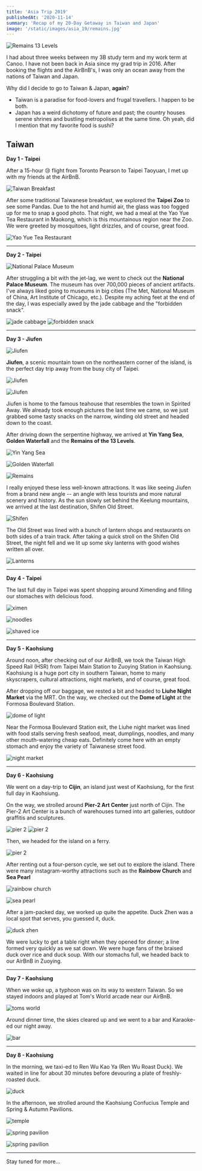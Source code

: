 ```yaml
---
title: 'Asia Trip 2019'
publishedAt: '2020-11-14'
summary: 'Recap of my 20-Day Getaway in Taiwan and Japan'
image: '/static/images/asia_19/remains.jpg'
---
```


![Remains 13 Levels](/static/images/asia_19/remains.jpg)

I had about three weeks between my 3B study term and my work term at Canoo. I have not been back in Asia since my grad trip in 2016. After booking the flights and the AirBnB's, I was only an ocean away from the nations of Taiwan and Japan.

Why did I decide to go to Taiwan & Japan, **again**?

- Taiwan is a paradise for food-lovers and frugal travellers. I happen to be both.
- Japan has a weird dichotomy of future and past; the country houses serene shrines and bustling metropolises at the same time. Oh yeah, did I mention that my favorite food is sushi?

## Taiwan

**Day 1 - Taipei**

After a 15-hour 😢 flight from Toronto Pearson to Taipei Taoyuan, I met up with my friends at the AirBnB.

![Taiwan Breakfast](/static/images/asia_19/food_5.jpg)

After some traditional Taiwanese breakfast, we explored the **Taipei Zoo** to see some Pandas. Due to the hot and humid air, the glass was too fogged up for me to snap a good photo. That night, we had a meal at the Yao Yue Tea Restaurant in Maokong, which is this mountainous region near the Zoo. We were greeted by mosquitoes, light drizzles, and of course, great food.

![Yao Yue Tea Restaurant](/static/images/asia_19/yaoyue.jpg)

---

**Day 2 - Taipei**

![National Palace Museum](/static/images/asia_19/museum.jpg)

After struggling a bit with the jet-lag, we went to check out the **National Palace Museum**. The museum has over 700,000 pieces of ancient artifacts. I've always liked going to museums in big cities (The Met, National Museum of China, Art Institute of Chicago, etc.). Despite my aching feet at the end of the day, I was especially awed by the jade cabbage and the "forbidden snack".
<div style={{display: 'flex', justifyContent: 'space-evenly', flexWrap: 'wrap' }}>
<img style={{ width: '40%' }} src="/static/images/asia_19/cabbage.jpg" alt="jade cabbage" />
<img style={{ width: '40%' }} src="/static/images/asia_19/forbidden_snack.jpg" alt="forbidden snack" />
</div>


---

**Day 3 - Jiufen**

![Jiufen](/static/images/asia_19/jiufen_1.jpg)

**Jiufen**, a scenic mountain town on the northeastern corner of the island, is the perfect day trip away from the busy city of Taipei. 

![Jiufen](/static/images/asia_19/jiufen_2.jpg)

![Jiufen](/static/images/asia_19/jiufen_3.jpg)

Jiufen is home to the famous teahouse that resembles the town in Spirited Away. We already took enough pictures the last time we came, so we just grabbed some tasty snacks on the narrow, winding old street and headed down to the coast.

After driving down the serpentine highway, we arrived at **Yin Yang Sea**, **Golden Waterfall** and the **Remains of the 13 Levels**.

![Yin Yang Sea](/static/images/asia_19/yinyang_sea.jpg)

![Golden Waterfall](/static/images/asia_19/golden_waterfall.jpg)

![Remains](/static/images/asia_19/remains.jpg)

I really enjoyed these less well-known attractions. It was like seeing Jiufen from a brand new angle -- an angle with less tourists and more natural scenery and history. As the sun slowly set behind the Keelung mountains, we arrived at the last destination, Shifen Old Street.

![Shifen](/static/images/asia_19/old_street_cat.jpg)

The Old Street was lined with a bunch of lantern shops and restaurants on both sides of a train track. After taking a quick stroll on the Shifen Old Street, the night fell and we lit up some sky lanterns with good wishes written all over. 

![Lanterns](/static/images/asia_19/lantern.jpg)

---

**Day 4 - Taipei**

The last full day in Taipei was spent shopping around Ximending and filling our stomaches with delicious food.

![ximen](/static/images/asia_19/ximen.jpg)

![noodles](/static/images/asia_19/food_4.jpg)

![shaved ice](/static/images/asia_19/food_3.jpg)

---

**Day 5 - Kaohsiung**

Around noon, after checking out of our AirBnB, we took the Taiwan High Speed Rail (HSR) from Taipei Main Station to Zuoying Station in Kaohsiung. Kaohsiung is a huge port city in southern Taiwan, home to many skyscrapers, cultural attractions, night markets, and of course, great food.

After dropping off our baggage, we rested a bit and headed to **Liuhe Night Market** via the MRT. On the way, we checked out the **Dome of Light** at the Formosa Boulevard Station.

![dome of light](/static/images/asia_19/dome_of_light.jpg)

Near the Formosa Boulevard Station exit, the Liuhe night market was lined with food stalls serving fresh seafood, meat, dumplings, noodles, and many other mouth-watering cheap eats. Definitely come here with an empty stomach and enjoy the variety of Taiwanese street food.

![night market](/static/images/asia_19/night_market.jpg)

---

**Day 6 - Kaohsiung**

We went on a day-trip to **Cijin**, an island just west of Kaohsiung, for the first full day in Kaohsiung.

On the way, we strolled around **Pier-2 Art Center** just north of Cijin. The Pier-2 Art Center is a bunch of warehouses turned into art galleries, outdoor graffitis and sculptures.

<div style={{display: 'flex', justifyContent: 'space-evenly', flexWrap: 'wrap' }}>
<img style={{ width: '40%' }} src="/static/images/asia_19/pier_2_1.jpg" alt="pier 2" />
<img style={{ width: '40%' }} src="/static/images/asia_19/pier_2_2.jpg" alt="pier 2" />
</div>

Then, we headed for the island on a ferry.

![pier 2](/static/images/asia_19/cijin_1.jpg)

After renting out a four-person cycle, we set out to explore the island. There were many instagram-worthy attractions such as the **Rainbow Church** and **Sea Pearl**

![rainbow church](/static/images/asia_19/rainbow_church.jpg)

![sea pearl](/static/images/asia_19/sea_pearl.jpg)

After a jam-packed day, we worked up quite the appetite. Duck Zhen was a local spot that serves, you guessed it, duck.

![duck zhen](/static/images/asia_19/cijin_duck.jpg)

We were lucky to get a table right when they opened for dinner; a line formed very quickly as we sat down. We were huge fans of the braised duck over rice and duck soup. With our stomachs full, we headed back to our AirBnB in Zuoying.

---

**Day 7 - Kaohsiung**

When we woke up, a typhoon was on its way to western Taiwan. So we stayed indoors and played at Tom's World arcade near our AirBnB.

![toms world](/static/images/asia_19/toms_world.jpg)

Around dinner time, the skies cleared up and we went to a bar and Karaoke-ed our night away.

![bar](/static/images/asia_19/kaohsiung_bar.jpg)

---

**Day 8 - Kaohsiung**

In the morning, we taxi-ed to Ren Wu Kao Ya (Ren Wu Roast Duck). We waited in line for about 30 minutes before devouring a plate of freshly-roasted duck.

![duck](/static/images/asia_19/food_6.jpg)

In the afternoon, we strolled around the Kaohsiung Confucius Temple and Spring & Autumn Pavilions.

![temple](/static/images/asia_19/confucius_temple.jpg)

![spring pavilion](/static/images/asia_19/spring_pavilion.jpg)

![spring pavilion](/static/images/asia_19/kaohsiung_1.jpg)

---

Stay tuned for more...